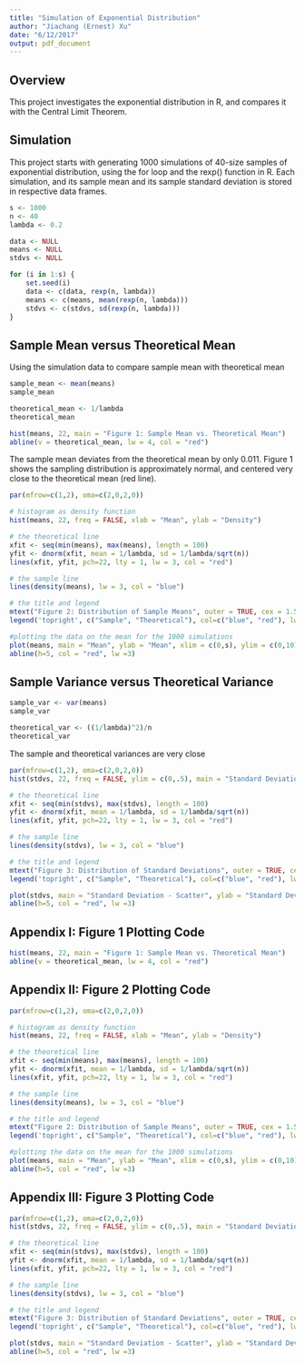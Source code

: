 ```yaml
---
title: "Simulation of Exponential Distribution"
author: "Jiachang (Ernest) Xu"
date: "6/12/2017"
output: pdf_document
---
```


## Overview

This project investigates the exponential distribution in R, and compares it with the Central Limit Theorem.

## Simulation

This project starts with generating 1000 simulations of 40-size samples of exponential distribution, using the for loop and the rexp() function in R. Each simulation, and its sample mean and its sample standard deviation is stored in respective data frames.

```r
s <- 1000
n <- 40
lambda <- 0.2

data <- NULL
means <- NULL
stdvs <- NULL

for (i in 1:s) {
    set.seed(i)
    data <- c(data, rexp(n, lambda))
    means <- c(means, mean(rexp(n, lambda)))
    stdvs <- c(stdvs, sd(rexp(n, lambda)))
}
```

## Sample Mean versus Theoretical Mean

Using the simulation data to compare sample mean with theoretical mean

```r
sample_mean <- mean(means)
sample_mean
```

```r
theoretical_mean <- 1/lambda
theoretical_mean
```

```r
hist(means, 22, main = "Figure 1: Sample Mean vs. Theoretical Mean")
abline(v = theoretical_mean, lw = 4, col = "red")
```

The sample mean deviates from the theoretical mean by only 0.011. Figure 1 shows the sampling distribution is approximately normal, and centered very close to the theoretical mean (red line).

```r
par(mfrow=c(1,2), oma=c(2,0,2,0))

# histogram as density function
hist(means, 22, freq = FALSE, xlab = "Mean", ylab = "Density")

# the theoretical line
xfit <- seq(min(means), max(means), length = 100)
yfit <- dnorm(xfit, mean = 1/lambda, sd = 1/lambda/sqrt(n))
lines(xfit, yfit, pch=22, lty = 1, lw = 3, col = "red")

# the sample line
lines(density(means), lw = 3, col = "blue")

# the title and legend
mtext("Figure 2: Distribution of Sample Means", outer = TRUE, cex = 1.5)
legend('topright', c("Sample", "Theoretical"), col=c("blue", "red"), lw=c(3,3), cex = .75)

#plotting the data on the mean for the 1000 simulations
plot(means, main = "Mean", ylab = "Mean", xlim = c(0,s), ylim = c(0,10), xlab = "Sample #", pch = 16, col = adjustcolor("blue", alpha=0.44))
abline(h=5, col = "red", lw =3)
```

## Sample Variance versus Theoretical Variance

```r
sample_var <- var(means)
sample_var
```

```r
theoretical_var <- ((1/lambda)^2)/n
theoretical_var
```

The sample and theoretical variances are very close

```r
par(mfrow=c(1,2), oma=c(2,0,2,0))
hist(stdvs, 22, freq = FALSE, ylim = c(0,.5), main = "Standard Deviation - Density", xlab = "Standard Deviation", ylab = "Density")

# the theoretical line
xfit <- seq(min(stdvs), max(stdvs), length = 100)
yfit <- dnorm(xfit, mean = 1/lambda, sd = 1/lambda/sqrt(n))
lines(xfit, yfit, pch=22, lty = 1, lw = 3, col = "red")

# the sample line
lines(density(stdvs), lw = 3, col = "blue")

# the title and legend
mtext("Figure 3: Distribution of Standard Deviations", outer = TRUE, cex = 1.5)
legend('topright', c("Sample", "Theoretical"), col=c("blue", "red"), lw=c(3,3), cex = .75)

plot(stdvs, main = "Standard Deviation - Scatter", ylab = "Standard Deviation", xlim = c(0,s), ylim = c(0,10),pch = 16, col = adjustcolor("blue", alpha=0.7), xlab = "Sample #")
abline(h=5, col = "red", lw =3)
```

## Appendix I: Figure 1 Plotting Code

```r
hist(means, 22, main = "Figure 1: Sample Mean vs. Theoretical Mean")
abline(v = theoretical_mean, lw = 4, col = "red")
```

## Appendix II: Figure 2 Plotting Code

```r
par(mfrow=c(1,2), oma=c(2,0,2,0))

# histogram as density function
hist(means, 22, freq = FALSE, xlab = "Mean", ylab = "Density")

# the theoretical line
xfit <- seq(min(means), max(means), length = 100)
yfit <- dnorm(xfit, mean = 1/lambda, sd = 1/lambda/sqrt(n))
lines(xfit, yfit, pch=22, lty = 1, lw = 3, col = "red")

# the sample line
lines(density(means), lw = 3, col = "blue")

# the title and legend
mtext("Figure 2: Distribution of Sample Means", outer = TRUE, cex = 1.5)
legend('topright', c("Sample", "Theoretical"), col=c("blue", "red"), lw=c(3,3), cex = .75)

#plotting the data on the mean for the 1000 simulations
plot(means, main = "Mean", ylab = "Mean", xlim = c(0,s), ylim = c(0,10), xlab = "Sample #", pch = 16, col = adjustcolor("blue", alpha=0.44))
abline(h=5, col = "red", lw =3)
```

## Appendix III: Figure 3 Plotting Code

```r
par(mfrow=c(1,2), oma=c(2,0,2,0))
hist(stdvs, 22, freq = FALSE, ylim = c(0,.5), main = "Standard Deviation - Density", xlab = "Standard Deviation", ylab = "Density")

# the theoretical line
xfit <- seq(min(stdvs), max(stdvs), length = 100)
yfit <- dnorm(xfit, mean = 1/lambda, sd = 1/lambda/sqrt(n))
lines(xfit, yfit, pch=22, lty = 1, lw = 3, col = "red")

# the sample line
lines(density(stdvs), lw = 3, col = "blue")

# the title and legend
mtext("Figure 3: Distribution of Standard Deviations", outer = TRUE, cex = 1.5)
legend('topright', c("Sample", "Theoretical"), col=c("blue", "red"), lw=c(3,3), cex = .75)

plot(stdvs, main = "Standard Deviation - Scatter", ylab = "Standard Deviation", xlim = c(0,s), ylim = c(0,10),pch = 16, col = adjustcolor("blue", alpha=0.7), xlab = "Sample #")
abline(h=5, col = "red", lw =3)
```